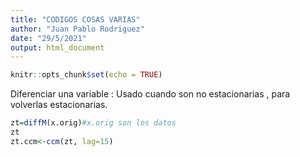 ```yaml
---
title: "CODIGOS COSAS VARIAS"
author: "Juan Pablo Rodriguez"
date: "29/5/2021"
output: html_document
---
```


```r
knitr::opts_chunk$set(echo = TRUE)
```

Diferenciar una variable : Usado cuando son no estacionarias , para volverlas estacionarias.
```r

zt=diffM(x.orig)#x.orig son los datos 
zt
zt.ccm<-ccm(zt, lag=15)
```

